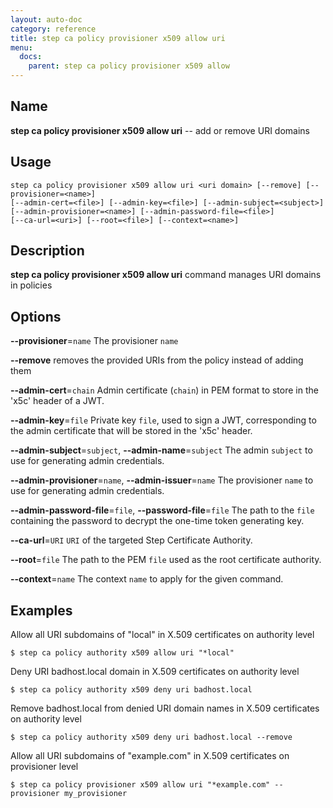 ```yaml
---
layout: auto-doc
category: reference
title: step ca policy provisioner x509 allow uri
menu:
  docs:
    parent: step ca policy provisioner x509 allow
---
```


## Name
**step ca policy provisioner x509 allow uri** -- add or remove URI domains

## Usage

```raw
step ca policy provisioner x509 allow uri <uri domain> [--remove] [--provisioner=<name>]
[--admin-cert=<file>] [--admin-key=<file>] [--admin-subject=<subject>]
[--admin-provisioner=<name>] [--admin-password-file=<file>]
[--ca-url=<uri>] [--root=<file>] [--context=<name>]
```

## Description

**step ca policy provisioner x509 allow uri** command manages URI domains in policies

## Options


**--provisioner**=`name`
The provisioner `name`

**--remove**
removes the provided URIs from the policy instead of adding them

**--admin-cert**=`chain`
Admin certificate (`chain`) in PEM format to store in the 'x5c' header of a JWT.

**--admin-key**=`file`
Private key `file`, used to sign a JWT, corresponding to the admin certificate that will
be stored in the 'x5c' header.

**--admin-subject**=`subject`, **--admin-name**=`subject`
The admin `subject` to use for generating admin credentials.

**--admin-provisioner**=`name`, **--admin-issuer**=`name`
The provisioner `name` to use for generating admin credentials.

**--admin-password-file**=`file`, **--password-file**=`file`
The path to the `file` containing the password to decrypt the one-time token
generating key.

**--ca-url**=`URI`
`URI` of the targeted Step Certificate Authority.

**--root**=`file`
The path to the PEM `file` used as the root certificate authority.

**--context**=`name`
The context `name` to apply for the given command.

## Examples

Allow all URI subdomains of "local" in X.509 certificates on authority level
```shell
$ step ca policy authority x509 allow uri "*local"
```

Deny URI badhost.local domain in X.509 certificates on authority level
```shell
$ step ca policy authority x509 deny uri badhost.local
```

Remove badhost.local from denied URI domain names in X.509 certificates on authority level
```shell
$ step ca policy authority x509 deny uri badhost.local --remove
```

Allow all URI subdomains of "example.com" in X.509 certificates on provisioner level
```shell
$ step ca policy provisioner x509 allow uri "*example.com" --provisioner my_provisioner
```

